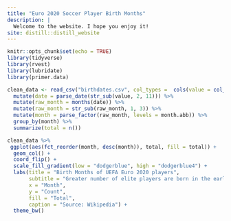 ```yaml
---
title: "Euro 2020 Soccer Player Birth Months"
description: |
  Welcome to the website. I hope you enjoy it!
site: distill::distill_website
---
```


```r
knitr::opts_chunk$set(echo = TRUE)
library(tidyverse)
library(rvest)
library(lubridate)
library(primer.data)
```

```r
clean_data <- read_csv("birthdates.csv", col_types =  cols(value = col_character())) %>% 
  mutate(date = parse_date(str_sub(value, 2, 11))) %>%
  mutate(raw_month = months(date)) %>% 
  mutate(raw_month = str_sub(raw_month, 1, 3)) %>% 
  mutate(month = parse_factor(raw_month, levels = month.abb)) %>% 
  group_by(month) %>% 
  summarize(total = n())
```

```r
clean_data %>% 
 ggplot(aes(fct_reorder(month, desc(month)), total, fill = total)) +
  geom_col() +
  coord_flip() + 
  scale_fill_gradient(low = "dodgerblue", high = "dodgerblue4") +
  labs(title = "Birth Months of UEFA Euro 2020 players",
       subtitle = "Greater number of elite players are born in the earlier months of the year \nFelix Cai 06/16/2021",
       x = "Month",
       y = "Count",
       fill = "Total",
       caption = "Source: Wikipedia") +
  theme_bw()
```